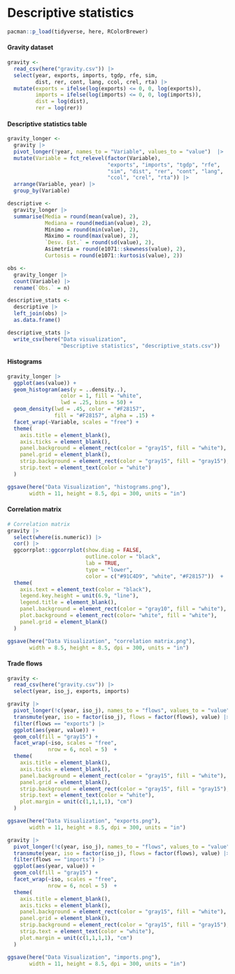 # Descriptive statistics

```r
pacman::p_load(tidyverse, here, RColorBrewer)
```

#### Gravity dataset

```r
gravity <- 
  read_csv(here("gravity.csv")) |> 
  select(year, exports, imports, tgdp, rfe, sim, 
         dist, rer, cont, lang, ccol, crel, rta) |> 
  mutate(exports = ifelse(log(exports) <= 0, 0, log(exports)),
         imports = ifelse(log(imports) <= 0, 0, log(imports)),
         dist = log(dist),
         rer = log(rer))
```

#### Descriptive statistics table

```r
gravity_longer <- 
  gravity |> 
  pivot_longer(!year, names_to = "Variable", values_to = "value")  |> 
  mutate(Variable = fct_relevel(factor(Variable),
                                "exports", "imports", "tgdp", "rfe",
                                "sim", "dist", "rer", "cont", "lang",
                                "ccol", "crel", "rta")) |> 
  arrange(Variable, year) |> 
  group_by(Variable)

descriptive <- 
  gravity_longer |> 
  summarise(Media = round(mean(value), 2),
            Mediana = round(median(value), 2),
            Mínimo = round(min(value), 2),
            Máximo = round(max(value), 2),
            `Desv. Est.` = round(sd(value), 2),
            Asimetría = round(e1071::skewness(value), 2),
            Curtosis = round(e1071::kurtosis(value), 2))

obs <- 
  gravity_longer |> 
  count(Variable) |> 
  rename(`Obs.` = n)

descriptive_stats <- 
  descriptive |> 
  left_join(obs) |> 
  as.data.frame()
```

```r
descriptive_stats |> 
  write_csv(here("Data visualization", 
                 "Descriptive statistics", "descriptive_stats.csv"))
```

#### Histograms

```r
gravity_longer |> 
  ggplot(aes(value)) +
  geom_histogram(aes(y = ..density..),
                 color = 1, fill = "white",
                 lwd = .25, bins = 50) +
  geom_density(lwd = .45, color = "#F28157",
               fill = "#F28157", alpha = .15) +
  facet_wrap(~Variable, scales = "free") +
  theme(
    axis.title = element_blank(),
    axis.ticks = element_blank(),
    panel.background = element_rect(color = "gray15", fill = "white"),
    panel.grid = element_blank(),
    strip.background = element_rect(color = "gray15", fill = "gray15"),
    strip.text = element_text(color = "white")
  )
```

```r
ggsave(here("Data Visualization", "histograms.png"), 
       width = 11, height = 8.5, dpi = 300, units = "in")
```

#### Correlation matrix

```r
# Correlation matrix
gravity |> 
  select(where(is.numeric)) |> 
  cor() |> 
  ggcorrplot::ggcorrplot(show.diag = FALSE,
                         outline.color = "black",
                         lab = TRUE,
                         type = "lower",
                         color = c("#91C4D9", "white", "#F28157"))  +
  theme(
    axis.text = element_text(color = "black"),
    legend.key.height = unit(6.9, "line"),
    legend.title = element_blank(),
    panel.background = element_rect(color = "gray10", fill = "white"),
    plot.background = element_rect(color= "white", fill = "white"),
    panel.grid = element_blank()
  )
```

```r
ggsave(here("Data Visualization", "correlation matrix.png"), 
       width = 8.5, height = 8.5, dpi = 300, units = "in")
```

#### Trade flows

```r
gravity <- 
  read_csv(here("gravity.csv")) |> 
  select(year, iso_j, exports, imports)
```

```r
gravity |> 
  pivot_longer(!c(year, iso_j), names_to = "flows", values_to = "value") |> 
  transmute(year, iso = factor(iso_j), flows = factor(flows), value) |> 
  filter(flows == "exports") |> 
  ggplot(aes(year, value)) +
  geom_col(fill = "gray15") +
  facet_wrap(~iso, scales = "free",
             nrow = 6, ncol = 5)  +
  theme(
    axis.title = element_blank(),
    axis.ticks = element_blank(),
    panel.background = element_rect(color = "gray15", fill = "white"),
    panel.grid = element_blank(),
    strip.background = element_rect(color = "gray15", fill = "gray15"),
    strip.text = element_text(color = "white"),
    plot.margin = unit(c(1,1,1,1), "cm")
  )
```

```r
ggsave(here("Data Visualization", "exports.png"), 
       width = 11, height = 8.5, dpi = 300, units = "in")
```

```r
gravity |> 
  pivot_longer(!c(year, iso_j), names_to = "flows", values_to = "value") |> 
  transmute(year, iso = factor(iso_j), flows = factor(flows), value) |> 
  filter(flows == "imports") |> 
  ggplot(aes(year, value)) +
  geom_col(fill = "gray15") +
  facet_wrap(~iso, scales = "free",
             nrow = 6, ncol = 5)  +
  theme(
    axis.title = element_blank(),
    axis.ticks = element_blank(),
    panel.background = element_rect(color = "gray15", fill = "white"),
    panel.grid = element_blank(),
    strip.background = element_rect(color = "gray15", fill = "gray15"),
    strip.text = element_text(color = "white"),
    plot.margin = unit(c(1,1,1,1), "cm")
  )
```

```r
ggsave(here("Data Visualization", "imports.png"), 
       width = 11, height = 8.5, dpi = 300, units = "in")
```

